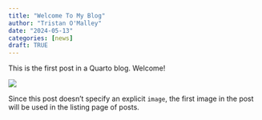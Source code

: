 ```yaml
---
title: "Welcome To My Blog"
author: "Tristan O'Malley"
date: "2024-05-13"
categories: [news]
draft: TRUE
---
```


This is the first post in a Quarto blog. Welcome!

![](thumbnail.jpg)

Since this post doesn't specify an explicit `image`, the first image in the post will be used in the listing page of posts.
